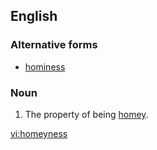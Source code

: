 ==English==

===Alternative forms===
* [[hominess]]

===Noun===
{{en-noun|-}}

# The property of being [[homey]].

[[vi:homeyness]]